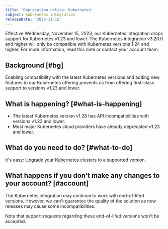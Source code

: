 ```yaml
---
title: 'Deprecation notice: Kubernetes'
subject: Kubernetes integration
releaseDate: '2023-11-15'
---
```


Effective Wednesday, November 15, 2023, our Kubernetes integration drops support for Kubernetes v1.23 and lower. The Kubernetes integration v3.20.0 and higher will only be compatible with Kubernetes versions 1.24 and higher. For more information, read this note or contact your account team.

## Background [#bg]

Enabling compatibility with the latest Kubernetes versions and adding new features to our Kubernetes offering prevents us from offering first-class support to versions v1.23 and lower.

## What is happening? [#what-is-happening]

* The latest Kubernetes version v1.28 has API incompatibilities with versions v1.23 and lower.
* Most major Kubernetes cloud providers have already deprecated v1.23 and lower.

## What do you need to do? [#what-to-do]

It's easy: [Upgrade your Kubernetes clusters](/docs/integrations/kubernetes-integration/installation/kubernetes-installation-configuration#update) to a supported version.

## What happens if you don't make any changes to your account? [#account]

The Kubernetes integration may continue to work with end-of-lifed versions. However, we can't guarantee the quality of the solution as new releases may cause some incompatibilities.

Note that support requests regarding these end-of-lifed versions won't be accepted.
